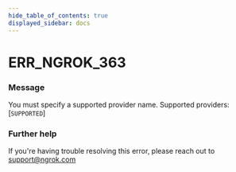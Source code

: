 ```yaml
---
hide_table_of_contents: true
displayed_sidebar: docs
---
```



# ERR_NGROK_363

### Message

You must specify a supported provider name. Supported providers: [`SUPPORTED`]

### Further help

If you're having trouble resolving this error, please reach out to [support@ngrok.com](mailto:support@ngrok.com?subject=Help%20with%20ERR_NGROK_363)

<ErrorDetails error="err_ngrok_363" />
